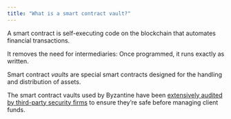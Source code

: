 ```yaml
---
title: "What is a smart contract vault?"
---
```


A smart contract is self-executing code on the blockchain that automates financial transactions.

It removes the need for intermediaries: Once programmed, it runs exactly as written.

Smart contract *vaults* are special smart contracts designed for the handling and distribution of assets.

The smart contract vaults used by Byzantine have been [extensively audited by third-party security firms](/documentation/asset-protection/security-audits) to ensure they’re safe before managing client funds.